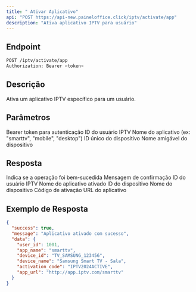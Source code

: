```yaml
---
title: " Ativar Aplicativo"
api: "POST https://api-new.paineloffice.click/iptv/activate/app"
description: "Ativa aplicativo IPTV para usuário"
---
```


## Endpoint

<CodeGroup>

```bash Requisição
POST /iptv/activate/app
Authorization: Bearer <token>
```

</CodeGroup>

## Descrição

Ativa um aplicativo IPTV específico para um usuário.

## Parâmetros

<ParamField header="Authorization" type="string" required>
  Bearer token para autenticação
</ParamField>

<ParamField body="user_id" type="integer" required>
  ID do usuário IPTV
</ParamField>

<ParamField body="app_name" type="string" required>
  Nome do aplicativo (ex: "smarttv", "mobile", "desktop")
</ParamField>

<ParamField body="device_id" type="string">
  ID único do dispositivo
</ParamField>

<ParamField body="device_name" type="string">
  Nome amigável do dispositivo
</ParamField>

## Resposta

<ResponseField name="success" type="boolean">
  Indica se a operação foi bem-sucedida
</ResponseField>

<ResponseField name="message" type="string">
  Mensagem de confirmação
</ResponseField>

<ResponseField name="data" type="object">
  <Expandable title="properties">
    <ResponseField name="user_id" type="integer">
      ID do usuário IPTV
    </ResponseField>
    <ResponseField name="app_name" type="string">
      Nome do aplicativo ativado
    </ResponseField>
    <ResponseField name="device_id" type="string">
      ID do dispositivo
    </ResponseField>
    <ResponseField name="device_name" type="string">
      Nome do dispositivo
    </ResponseField>
    <ResponseField name="activation_code" type="string">
      Código de ativação
    </ResponseField>
    <ResponseField name="app_url" type="string">
      URL do aplicativo
    </ResponseField>
  </Expandable>
</ResponseField>

## Exemplo de Resposta

```json
{
  "success": true,
  "message": "Aplicativo ativado com sucesso",
  "data": {
    "user_id": 1001,
    "app_name": "smarttv",
    "device_id": "TV_SAMSUNG_123456",
    "device_name": "Samsung Smart TV - Sala",
    "activation_code": "IPTV2024ACTIVE",
    "app_url": "http://app.iptv.com/smarttv"
  }
}
```